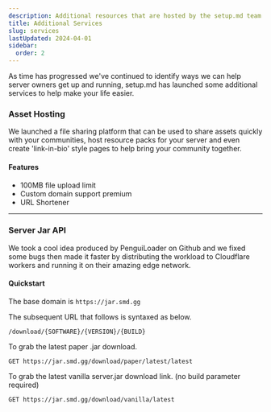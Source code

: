 ```yaml
---
description: Additional resources that are hosted by the setup.md team.
title: Additional Services
slug: services
lastUpdated: 2024-04-01
sidebar:
  order: 2
---
```



As time has progressed we've continued to identify ways we can help server owners get up and running, setup.md has launched some additional services to help make your life easier.

### Asset Hosting

We launched a file sharing platform that can be used to share assets quickly with your communities, host resource packs for your server and even create 'link-in-bio' style pages to help bring your community together.

#### Features

<ul class="pl-5 list-disc">
    <li>100MB file upload limit</li>
    <li>Custom domain support <MainStatusPill info>premium</MainStatusPill></li>
    <li>URL Shortener</li>
</ul>

 <CardGrid>
  <LinkCard title="Dashboard" href="https://usercontent.smd.gg/dashboard" />
  <LinkCard title="Guide" href="/t/textures" />
</CardGrid>

---

### Server Jar API

We took a cool idea produced by PenguiLoader on Github and we fixed some bugs then made it faster by distributing the workload to Cloudflare workers and running it on their amazing edge network.

#### Quickstart

The base domain is `https://jar.smd.gg`

The subsequent URL that follows is syntaxed as below.

`/download/{SOFTWARE}/{VERSION}/{BUILD}`

To grab the latest paper .jar download.

`GET https://jar.smd.gg/download/paper/latest/latest`

To grab the latest vanilla server.jar download link. (no build parameter required)

`GET https://jar.smd.gg/download/vanilla/latest`

 <CardGrid>
  <LinkCard title="PenguiLoader/MC-SRV-DL-API" href="https://github.com/PenguiLoader/MC-SRV-DL-API" />
  <LinkCard title="setupmd/mc-jar-api" href="https://github.com/setupmd/mc-jar-api" />
</CardGrid>
